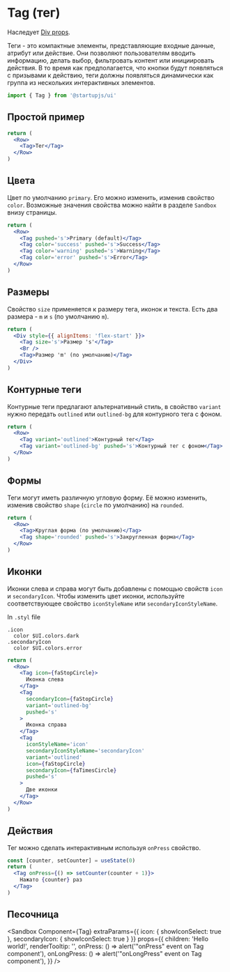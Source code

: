 
# Tag (тег)

Наследует [Div props](/docs/components/Div).

Теги - это компактные элементы, представляющие входные данные, атрибут или действие. Они позволяют пользователям вводить информацию, делать выбор, фильтровать контент или инициировать действия. В то время как предполагается, что кнопки будут появляться с призывами к действию, теги должны появляться динамически как группа из нескольких интерактивных элементов.

```jsx
import { Tag } from '@startupjs/ui'
```

## Простой пример

```jsx example
return (
  <Row>
    <Tag>Тег</Tag>
  </Row>
)
```

## Цвета

Цвет по умолчанию `primary`. Его можно изменить, изменив свойство `color`. Возможные значения свойства можно найти в разделе `Sandbox` внизу страницы.

```jsx example
return (
  <Row>
    <Tag pushed='s'>Primary (default)</Tag>
    <Tag color='success' pushed='s'>Success</Tag>
    <Tag color='warning' pushed='s'>Warning</Tag>
    <Tag color='error' pushed='s'>Error</Tag>
  </Row>
)
```

## Размеры

Свойство `size` применяется к размеру тега, иконок и текста. Есть два размера - `m` и `s` (по умолчанию `m`).

```jsx example
return (
  <Div style={{ alignItems: 'flex-start' }}>
    <Tag size='s'>Размер 's'</Tag>
    <Br />
    <Tag>Размер 'm' (по умолчанию)</Tag>
  </Div>
)
```

## Контурные теги

Контурные теги предлагают альтернативный стиль, в свойство `variant` нужно передать `outlined` или `outlined-bg` для контурного тега с фоном.

```jsx example
return (
  <Row>
    <Tag variant='outlined'>Контурный тег</Tag>
    <Tag variant='outlined-bg' pushed='s'>Контурный тег с фоном</Tag>
  </Row>
)
```

## Формы

Теги могут иметь различную угловую форму. Её можно изменить, изменив свойство `shape` (`circle` по умолчанию) на `rounded`.

```jsx example
return (
  <Row>
    <Tag>Круглая форма (по умолчанию)</Tag>
    <Tag shape='rounded' pushed='s'>Закругленная форма</Tag>
  </Row>
)
```

## Иконки

Иконки слева и справа могут быть добавлены с помощью свойств `icon` и `secondaryIcon`. Чтобы изменить цвет иконки, используйте соответствующее свойство `iconStyleName` или  `secondaryIconStyleName`.

In `.styl` file
```stylus
.icon
  color $UI.colors.dark
.secondaryIcon
  color $UI.colors.error
```

```jsx example
return (
  <Row>
    <Tag icon={faStopCircle}>
      Иконка слева
    </Tag>
    <Tag
      secondaryIcon={faStopCircle}
      variant='outlined-bg'
      pushed='s'
    >
      Иконка справа
    </Tag>
    <Tag
      iconStyleName='icon'
      secondaryIconStyleName='secondaryIcon'
      variant='outlined'
      icon={faStopCircle}
      secondaryIcon={faTimesCircle}
      pushed='s'
    >
      Две иконки
    </Tag>
  </Row>
)
```

## Действия
Тег можно сделать интерактивным используя `onPress` свойство.

```jsx example
const [counter, setCounter] = useState(0)
return (
  <Tag onPress={() => setCounter(counter + 1)}>
    Нажато {counter} раз
  </Tag>
)
```

## Песочница

<Sandbox
  Component={Tag}
  extraParams={{
    icon: { showIconSelect: true },
    secondaryIcon: { showIconSelect: true }
  }}
  props={{
    children: 'Hello world!',
    renderTooltip: '',
    onPress: () => alert('"onPress" event on Tag component'),
    onLongPress: () => alert('"onLongPress" event on Tag component'),
  }}
/>
